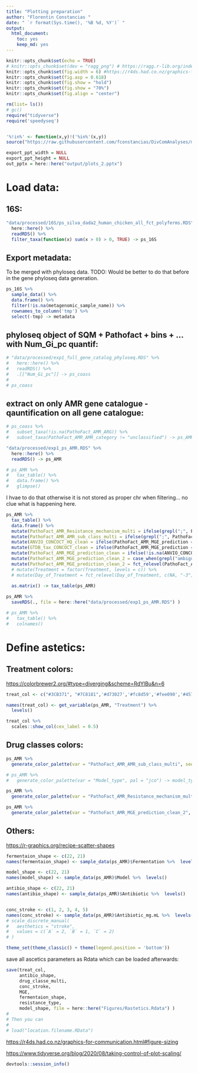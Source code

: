 ```yaml
---
title: "Plotting preparation"
author: "Florentin Constancias "
date: " `r format(Sys.time(), '%B %d, %Y')` "
output: 
  html_document: 
    toc: yes
    keep_md: yes
---
```


```r
knitr::opts_chunk$set(echo = TRUE)
# knitr::opts_chunk$set(dev = "ragg_png") # https://ragg.r-lib.org/index.html
knitr::opts_chunk$set(fig.width = 6) #https://r4ds.had.co.nz/graphics-for-communication.html#figure-sizing
knitr::opts_chunk$set(fig.asp = 0.618)
knitr::opts_chunk$set(fig.show = "hold")
knitr::opts_chunk$set(fig.show = "70%")
knitr::opts_chunk$set(fig.align = "center")
```

```r

rm(list= ls())
# gc()
require("tidyverse")
require('speedyseq')


'%!in%' <- function(x,y)!('%in%'(x,y))
source("https://raw.githubusercontent.com/fconstancias/DivComAnalyses/master/R/phyloseq_varia.R")  # source the functions from github.

```


```r
export_ppt_width = NULL
export_ppt_height = NULL
out_pptx = here::here("output/plots_2.pptx")
```

# Load data:

## 16S:

```r
"data/processed/16S/ps_silva_dada2_human_chicken_all_fct_polyferms.RDS" %>% 
  here::here() %>% 
  readRDS() %>% 
  filter_taxa(function(x) sum(x > 0) > 0, TRUE) -> ps_16S
```

## Export metadata:

To be merged with phyloseq data. TODO: Would be better to do that before in the gene phyloseq data generation.

```r
ps_16S %>% 
  sample_data() %>% 
  data.frame() %>% 
  filter(!is.na(metagenomic_sample_name)) %>% 
  rownames_to_column('tmp') %>% 
  select(-tmp) -> metadata
```

## phyloseq object of SQM + Pathofact + bins + ... with Num_Gi_pc quantif:

```r
# "data/processed/exp1_full_gene_catalog_phyloseq.RDS" %>% 
#   here::here() %>% 
#   readRDS() %>% 
#   .[["Num_Gi_pc"]] -> ps_coass
# 
# ps_coass
```

## extract on only AMR gene catalogue - qauntification on all gene catalogue:

```r
# ps_coass %>% 
#   subset_taxa(!is.na(PathoFact_AMR_ARG)) %>% 
#   subset_taxa(PathoFact_AMR_AMR_category != "unclassified") -> ps_AMR
```

```r
"data/processed/exp1_ps_AMR.RDS" %>% 
  here::here() %>% 
  readRDS() -> ps_AMR
```

```r
# ps_AMR %>% 
#   tax_table() %>% 
#   data.frame() %>% 
#   glimpse()
```

I hvae to do that otherwise it is not stored as proper chr when filtering... no clue what is happening here.


```r
ps_AMR %>%
  tax_table() %>%
  data.frame() %>%
  mutate(PathoFact_AMR_Resistance_mechanism_multi = ifelse(grepl(";", PathoFact_AMR_Resistance_mechanism), "multi-mech", PathoFact_AMR_Resistance_mechanism)) %>%
  mutate(PathoFact_AMR_AMR_sub_class_multi = ifelse(grepl(";", PathoFact_AMR_AMR_sub_class), "multidrug", PathoFact_AMR_AMR_sub_class)) %>%
  mutate(ANVIO_CONCOCT_HQ_clean = ifelse(PathoFact_AMR_MGE_prediction == "plasmid", NA, ANVIO_CONCOCT_HQ)) %>%
  mutate(GTDB_tax_CONCOCT_clean = ifelse(PathoFact_AMR_MGE_prediction == "plasmid", NA, GTDB_tax_CONCOCT)) %>%
  mutate(PathoFact_AMR_MGE_prediction_clean = ifelse(!is.na(ANVIO_CONCOCT_HQ), "MAG", PathoFact_AMR_MGE_prediction)) %>%
  mutate(PathoFact_AMR_MGE_prediction_clean_2 = case_when(grepl("ambiguous", PathoFact_AMR_MGE_prediction_clean) ~ "ambiguous", TRUE ~ PathoFact_AMR_MGE_prediction_clean)) %>%
  mutate(PathoFact_AMR_MGE_prediction_clean_2 = fct_relevel(PathoFact_AMR_MGE_prediction_clean_2, c("MAG", "chromosome", "plasmid", "phage", "ambiguous", "unclassified"))) %>%
  # mutate(Treatment = factor(Treatment, levels = c)) %>%
  # mutate(Day_of_Treatment = fct_relevel(Day_of_Treatment, c(NA, "-3", "-1", "1" , "3", "4", "5","7", "30", "47", "48")))  %>% 
  
  as.matrix() -> tax_table(ps_AMR)

ps_AMR %>% 
  saveRDS(., file = here::here("data/processed/exp1_ps_AMR.RDS") )
```



```r
# ps_AMR %>% 
#   tax_table() %>% 
#   colnames()
```

# Define astetics:

## Treatment colors:

<https://colorbrewer2.org/#type=diverging&scheme=RdYlBu&n=6>
```r
treat_col <- c("#3CB371", "#7C8181",'#d73027','#fc8d59','#fee090','#4575b4','#91bfdb', '#e0f3f8')

names(treat_col) <- get_variable(ps_AMR, "Treatment") %>%  
  levels()

treat_col %>% 
  scales::show_col(cex_label = 0.5)
```

## Drug classes colors:

```r
ps_AMR %>% 
  generate_color_palette(var = "PathoFact_AMR_AMR_sub_class_multi", seed = 280386) -> drug_classe_multi
```


```r
# ps_AMR %>% 
#   generate_color_palette(var = "Model_type", pal = "jco") -> model_type

```

```r
ps_AMR %>% 
  generate_color_palette(var = "PathoFact_AMR_Resistance_mechanism_multi",  pal = "npg") -> resistance_type
```

```r
ps_AMR %>% 
  generate_color_palette(var = "PathoFact_AMR_MGE_prediction_clean_2", seed = 72) -> MGE
```

## Others:

<https://r-graphics.org/recipe-scatter-shapes>
```r
fermentaion_shape <- c(22, 21)
names(fermentaion_shape) <- sample_data(ps_AMR)$Fermentation %>%  levels()

model_shape <- c(22, 21)
names(model_shape) <- sample_data(ps_AMR)$Model %>%  levels()

antibio_shape <- c(22, 21)
names(antibio_shape) <- sample_data(ps_AMR)$Antibiotic %>%  levels()


conc_stroke <- c(1, 2, 3, 4, 5)
names(conc_stroke) <- sample_data(ps_AMR)$Antibiotic_mg.mL %>%  levels()
# scale_discrete_manual(
#   aesthetics = "stroke",
#   values = c(`A` = 2, `B` = 1, `C` = 2)
# )

theme_set(theme_classic() + theme(legend.position = 'bottom'))
```

save all ascetics parameters as Rdata which can be loaded afterwards:

```r
save(treat_col, 
     antibio_shape,
     drug_classe_multi,
     conc_stroke,
     MGE,
     fermentaion_shape,
     resistance_type,
     model_shape, file = here::here("Figures/Rastetics.Rdata") )
# 
# Then you can
# 
# load("location.filename.RData") 

```

<https://r4ds.had.co.nz/graphics-for-communication.html#figure-sizing>

<https://www.tidyverse.org/blog/2020/08/taking-control-of-plot-scaling/>


```r

devtools::session_info()

```


